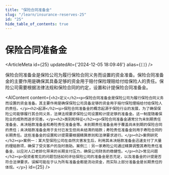 ```yaml
---
title: "保险合同准备金"
slug: "/learn/insurance-reserves-25"
id: "25"
hide_table_of_contents: true
---
```



# 保险合同准备金

<ArticleMeta id={25} updatedAt={'2024-12-05 18:09:46'} alias={`[]`} />
<div className='border-solid border-b border-t-0 my-4 border-[var(--ifm-color-gray-300)]' />

保险合同准备金是保险公司为履行保险合同义务而设置的资金准备。保险合同准备金的主要作用是确保其具备足够的资金用于赔付保险理赔给付给保险人的责任。保险公司需要根据法律法规和保险合同的约定，设置和计提保险合同准备金。

<AIContent content={`<h2>定义</h2><p>保险合同准备金是保险公司为履行保险合同义务而设置的资金准备。其主要作用是确保保险公司具备足够的资金用于赔付保险理赔给付给保险人的责任。</p><h2>起源</h2><p>保险合同准备金的概念起源于保险行业的发展，为了确保保险公司能够履行其合同义务，法律法规要求保险公司设置和计提足够的准备金。这一制度随着保险业的成熟而逐步完善。</p><h2>类别和特征</h2><p>保险合同准备金通常分为未到期责任准备金、未决赔款准备金和寿险责任准备金等。未到期责任准备金用于覆盖尚未到期的保险合同的责任；未决赔款准备金用于支付已发生但尚未结清的赔款；寿险责任准备金则用于寿险合同的长期责任。这些准备金的设置和计提需要根据精算原则和法律要求进行。</p><h2>案例研究</h2><p>案例一：某大型保险公司在自然灾害发生后，利用其未决赔款准备金迅速支付了大量的理赔款项，确保了受灾客户的及时救助。案例二：另一家寿险公司通过精算调整其寿险责任准备金，以应对人口老龄化带来的长期支付压力，确保公司财务的稳健性。</p><h2>常见问题</h2><p>投资者常见的问题包括如何评估保险公司的准备金是否充足，以及准备金的计提是否符合法律要求。误解可能在于认为所有准备金都是流动资金，而实际上部分准备金是长期责任的体现。</p>`} id={25} />
